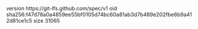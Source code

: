 version https://git-lfs.github.com/spec/v1
oid sha256:f47d78a0a4859ee55bf0105d74bc60a81ab3d7b489e202fbe6b9a412d81ce1c5
size 31065
